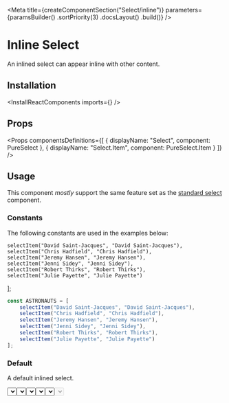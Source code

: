 
<Meta
    title={createComponentSection("Select/inline")}
    parameters={paramsBuilder()
        .sortPriority(3)
        .docsLayout(<ReactComponentsLayout semanticPath="/modules/dropdown" />)
        .build()}
/>

# Inline Select

An inlined select can appear inline with other content.

## Installation

<InstallReactComponents imports={<Imports />} />

## Props

<HocWarning componentName="Dropdown" semanticPath="/modules/dropdown" />

<Props
    componentsDefinitions={[
        { displayName: "Select", component: PureSelect },
        { displayName: "Select.Item", component: PureSelect.Item }
    ]}
/>

## Usage

<WarningMessage>
    This component <i>mostly</i> support the same feature set as the <a href="?path=/docs/components-select-standard--default-story">standard select</a> component.
</WarningMessage>

### Constants

The following constants are used in the examples below:

    selectItem("David Saint-Jacques", "David Saint-Jacques"),
    selectItem("Chris Hadfield", "Chris Hadfield"),
    selectItem("Jeremy Hansen", "Jeremy Hansen"),
    selectItem("Jenni Sidey", "Jenni Sidey"),
    selectItem("Robert Thirks", "Robert Thirks"),
    selectItem("Julie Payette", "Julie Payette")
];

```javascript dark
const ASTRONAUTS = [
    selectItem("David Saint-Jacques", "David Saint-Jacques"),
    selectItem("Chris Hadfield", "Chris Hadfield"),
    selectItem("Jeremy Hansen", "Jeremy Hansen"),
    selectItem("Jenni Sidey", "Jenni Sidey"),
    selectItem("Robert Thirks", "Robert Thirks"),
    selectItem("Julie Payette", "Julie Payette")
];
```

### Default

A default inlined select.

<Preview>
    <Story name="default">
        <Select
            placeholder="select an astronaut"
            inline
            options={ASTRONAUTS}
        />
    </Story>
</Preview>

### Selected value

A inline select can have an initial value

<Preview>
    <Story name="selected value">
        <Select
            defaultValue="Chris Hadfield"
            inline
            options={ASTRONAUTS}
        />
    </Story>
</Preview>

### In a block

An inlined select can be embedded in a block.

<Preview>
    <Story name="in a block">
        <div>Canadian astronaut <Select
            placeholder="select an astronaut"
            inline
            options={ASTRONAUTS}
        />, the first Canadian Commander of the ISS, would go on to achieve worldwide fame in 2013 for releasing a music video he recorded on the International Space Station of his version of David Bowie's song "Space Oddity".</div>
    </Story>
</Preview>

### Loading

An inlined select can show that it is currently loading data.

<Preview>
    <Story name="loading">
        <Select
            placeholder="select an astronaut"
            inline
            loading
            options={ASTRONAUTS}
        />
    </Story>
</Preview>


### Icon

An inline select can display an [icon](?path=/docs/materials-icons--page) before it's content. Specify the icon to use with a [shorthand value](?path=/docs/getting-started-shorthand-props--page).

<Preview>
    <Story name="icon">
        <Select
            placeholder="select an astronaut"
            icon={<GroupIcon />}
            inline
            options={ASTRONAUTS}
        />
    </Story>
</Preview>

### Disabled

An inlined select can be disabled.

<Preview>
    <Story name="disabled">
        <Select
            placeholder="select an astronaut"
            inline
            disabled
            options={ASTRONAUTS}
        />
    </Story>
</Preview>

<Story
    name="autofocus"
    parameters={paramsBuilder()
        .excludeFromDocs()
        .build()}
>
    <div className="flex items-space-between">
        <Select autofocus inline placeholder="select an astronaut" options={ASTRONAUTS} />
        <Select autofocus inline disabled placeholder="select an astronaut" options={ASTRONAUTS} />
    </div>
</Story>

<Story
    name="autofocus delay"
    parameters={paramsBuilder()
        .excludeFromDocs()
        .build()}
>
    <div className="flex items-space-between">
        <Select autofocus inline autofocusDelay={500} placeholder="select an astronaut" options={ASTRONAUTS} />
        <Select autofocus inline disabled autofocusDelay={500} placeholder="select an astronaut" options={ASTRONAUTS} />
    </div>
</Story>

<Story
    name="ref"
    parameters={paramsBuilder()
        .excludeFromDocs()
        .build()}
>
    <RefLogger component={<Select inline options={ASTRONAUTS} />} />
</Story>
